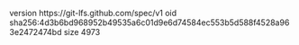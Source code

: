 version https://git-lfs.github.com/spec/v1
oid sha256:4d3b6bd968952b49535a6c01d9e6d74584ec553b5d588f4528a963e2472474bd
size 4973
